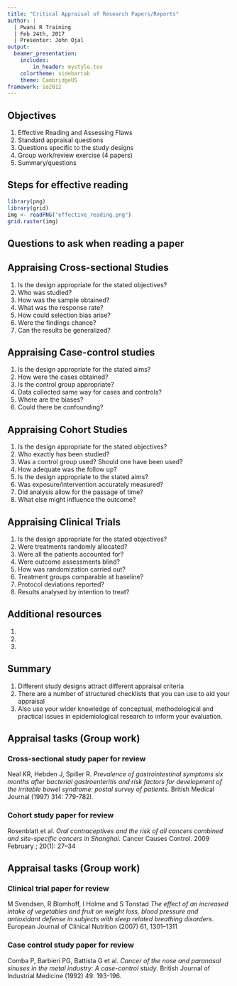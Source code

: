 ```yaml
---
title: "Critical Appraisal of Research Papers/Reports"
author: |
  | Pwani R Training
  | Feb 24th, 2017
  | Presenter: John Ojal
output:
  beamer_presentation:
    includes:
        in_header: mystyle.tex
    colortheme: sidebartab
    theme: CambridgeUS
framework: io2012
---
```


## Objectives

1. Effective Reading and Assessing Flaws
\newline
2. Standard appraisal questions
\newline
3. Questions specific to the study designs
\newline
4. Group work/review exercise (4 papers)
\newline
5. Summary/questions

## Steps for effective reading

```r
library(png)
library(grid)
img <- readPNG("effective_reading.png")
grid.raster(img)
```


##  Questions to ask when reading a paper

\begin{columns}
\begin{column}{0.48\textwidth}
    ```r
    img <- readPNG("questions_while_reading.png")
    grid.raster(img)
    ```
\end{column}
\begin{column}{0.48\textwidth}
  1. Is it of interest?
  \newline
 \newline
  2. Why was it done?
 \newline
 \newline
  3. How was it done?
 \newline
 \newline
  4. What has it found?
 \newline
 \newline
  5. What are the implications? 
  \newline
 \newline
  6. What else is of interest? 

\end{column}
\end{columns}

## Appraising Cross-sectional Studies

1. Is the design appropriate for the stated objectives?
\newline
2. Who was studied?
\newline
3. How was the sample obtained?
\newline
4. What was the response rate?
\newline
5. How could selection bias arise?
\newline
6. Were the findings chance?
\newline
7. Can the results be generalized?

## Appraising Case-control studies

1. Is the design appropriate for the stated aims?
\newline
2. How were the cases obtained?
\newline
3. Is the control group appropriate?
\newline
4. Data collected same way for cases and controls?
\newline
5. Where are the biases?
\newline
6. Could there be confounding?


## Appraising Cohort Studies

1. Is the design appropriate for the stated objectives?
\newline
2. Who exactly has been studied?
\newline
3. Was a control group used? Should one have been used?
\newline
4. How adequate was the follow up?
\newline
5. Is the design appropriate to the stated aims?
\newline
6. Was exposure/intervention accurately measured?
\newline
7. Did analysis allow for the passage of time?
\newline
8. What else might influence the outcome?

## Appraising Clinical Trials

1. Is the design appropriate for the stated objectives?
\newline
2. Were treatments randomly allocated?
\newline
3. Were all the patients accounted for?
\newline
4. Were outcome assessments blind?
\newline
5. How was randomization carried out?
\newline
6. Treatment groups comparable at baseline?
\newline
7. Protocol deviations reported?
\newline
8. Results analysed by intention to treat?

## Additional resources 

1. [\textcolor{blue}{STrengthening the Reporting of OBservational studies in Epidemiology (STROBE)}](http://strobe-statement.org/index.php?id=available-checklists)
\newline
2. [\textcolor{blue}{Consolidated Standards of Reporting Trials (CONSORT)}](http://www.consort-statement.org/downloads/consort-statement)
\newline
3. [\textcolor{blue}{Preferred Reporting Items for Systematic Reviews and Meta-Analyses (PRISMA)}](http://www.prisma-statement.org/PRISMAStatement/Default.aspx)

## Summary

1. Different study designs attract different appraisal criteria
\newline
2. There are a number of structured checklists that you can use to aid your appraisal
\newline
3. Also use your wider knowledge of conceptual, methodological and practical issues in epidemiological research
to inform your evaluation.


## Appraisal tasks (Group work)

### Cross-sectional study paper for review

Neal KR, Hebden J, Spiller R. *Prevalence of gastrointestinal symptoms six months after bacterial gastroenteritis and risk factors for development of the irritable bowel syndrome: postal survey of patients.* British Medical Journal (1997)  314: 779-782l.

### Cohort study paper for review

Rosenblatt et al. *Oral contraceptives and the risk of all cancers combined and site-specific cancers in Shanghai*. Cancer Causes Control. 2009 February ; 20(1): 27–34


## Appraisal tasks (Group work) 

### Clinical trial paper for review

M Svendsen, R Blomhoff, I Holme and S Tonstad *The effect of an increased intake of vegetables and fruit on weight loss, blood pressure and antioxidant defense in subjects with sleep related breathing disorders*. European Journal of Clinical Nutrition (2007) 61, 1301–1311

### Case control study paper for review
Comba P, Barbieri PG, Battista G et al. *Cancer of the nose and paranasal sinuses in the metal industry: A case-control study*. British Journal of Industrial Medicine (1992)  49: 193-196.







